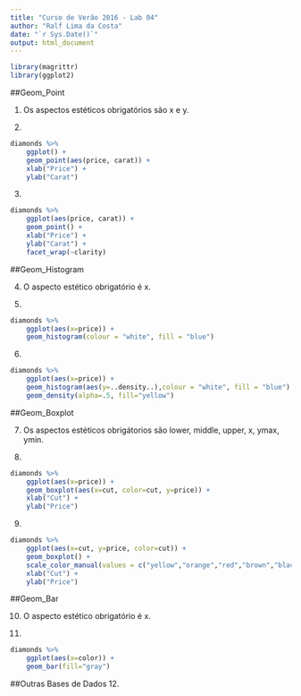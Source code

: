 ```yaml
---
title: "Curso de Verão 2016 - Lab 04"
author: "Ralf Lima da Costa"
date: "`r Sys.Date()`"
output: html_document
---
```


```r
library(magrittr)
library(ggplot2)
```


##Geom_Point

1. Os aspectos estéticos obrigatórios são x e y.

2.
```r
diamonds %>%
    ggplot() +
    geom_point(aes(price, carat)) +
    xlab("Price") +
    ylab("Carat")
```

3.
```r
diamonds %>%
    ggplot(aes(price, carat)) +
    geom_point() +
    xlab("Price") +
    ylab("Carat") +
    facet_wrap(~clarity)
```


##Geom_Histogram

4. O aspecto estético obrigatório é x.

5.
```r
diamonds %>%
    ggplot(aes(x=price)) +
    geom_histogram(colour = "white", fill = "blue")

```

6.
```r
diamonds %>%
    ggplot(aes(x=price)) +
    geom_histogram(aes(y=..density..),colour = "white", fill = "blue") +
    geom_density(alpha=.5, fill="yellow")
```

##Geom_Boxplot

7. Os aspectos estéticos obrigátorios são lower, middle, upper, x, ymax, ymin.

8.
```r
diamonds %>%
    ggplot(aes(x=price)) +
    geom_boxplot(aes(x=cut, color=cut, y=price)) +
    xlab("Cut") +
    ylab("Price")
```

9.
```r
diamonds %>%
    ggplot(aes(x=cut, y=price, color=cut)) +
    geom_boxplot() +
    scale_color_manual(values = c("yellow","orange","red","brown","black")) +
    xlab("Cut") +
    ylab("Price")
```

##Geom_Bar

10. O aspecto estético obrigatório é x.

11.
```r
diamonds %>%
    ggplot(aes(x=color)) +
    geom_bar(fill="gray")
```

##Outras Bases de Dados
12.

